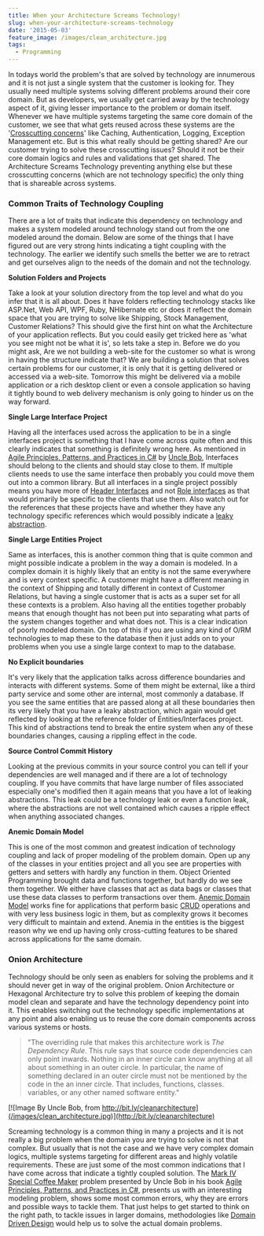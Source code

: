 ```yaml
---
title: When your Architecture Screams Technology!
slug: when-your-architecture-screams-technology
date: '2015-05-03'
feature_image: /images/clean_architecture.jpg
tags:
  - Programming
---
```

In todays world the problem's that are solved by technology are innumerous and it is not just a single system that the customer is looking for. They usually need multiple systems solving different problems around their core domain. But as developers, we usually get carried away by the technology aspect of it, giving lesser importance to the problem or domain itself. Whenever we have multiple systems targeting the same core domain of the customer, we see that what gets reused across these systems are the '[Crosscutting concerns](https://msdn.microsoft.com/en-in/library/ee658105.aspx)' like Caching, Authentication, Logging, Exception Management etc. But is this what really should be getting shared? Are our customer trying to solve these crosscutting issues? Should it not be their core domain logics and rules and validations that get shared. The Architecture Screams Technology preventing anything else but these crosscutting concerns (which are not technology specific) the only thing that is shareable across systems.

### Common Traits of Technology Coupling

There are a lot of traits that indicate this dependency on technology and makes a system modeled around technology stand out from the one modeled around the domain. Below are some of the things that I have figured out are very strong hints indicating a tight coupling with the technology. The earlier we identify such smells the better we are to retract and get ourselves align to the needs of the domain and not the technology.

**Solution Folders and Projects**

Take a look at your solution directory from the top level and what do you infer that it is all about. Does it have folders reflecting technology stacks like ASP.Net, Web API, WPF, Ruby, NHibernate etc or does it reflect the domain space that you are trying to solve like Shipping, Stock Management, Customer Relations? This should give the first hint on what the Architecture of your application reflects. But you could easily get tricked here as 'what you see might not be what it is', so lets take a step in. Before we do you might ask, Are we not building a web-site for the customer so what is wrong in having the structure indicate that? We are building a solution that solves certain problems for our customer, it is only that it is getting delivered or accessed via a web-site. Tomorrow this might be delivered via a mobile application or a rich desktop client or even a console application so having it tightly bound to web delivery mechanism is only going to hinder us on the way forward.

**Single Large Interface Project**

Having all the interfaces used across the application to be in a single interfaces project is something that I have come across quite often and this clearly indicates that something is definitely wrong here. As mentioned in [Agile Principles, Patterns, and Practices in C#](http://www.amazon.in/gp/product/0131857258/ref=as_li_tl?ie=UTF8&camp=3626&creative=24822&creativeASIN=0131857258&linkCode=as2&tag=rahulpnath-21&linkId=VVMXRINDZWYFRWP4) by [Uncle Bob](https://twitter.com/unclebobmartin), Interfaces should belong to the clients and should stay close to them. If multiple clients needs to use the same interface then probably you could move them out into a common library. But all interfaces in a single project possibly means you have more of [Header Interfaces](http://martinfowler.com/bliki/HeaderInterface.html) and not [Role interfaces](http://blog.ploeh.dk/2013/01/10/RoleInterfaceRoleHint/) as that would primarily be specific to the clients that use them. Also watch out for the references that these projects have and whether they have any technology specific references which would possibly indicate a [leaky abstraction](http://en.wikipedia.org/wiki/Leaky_abstraction).

**Single Large Entities Project**

Same as interfaces, this is another common thing that is quite common and might possible indicate a problem in the way a domain is modeled. In a complex domain it is highly likely that an entity is not the same everywhere and is very context specific. A customer might have a different meaning in the context of Shipping and totally different in context of Customer Relations, but having a single customer that is acts as a super set for all these contexts is a problem. Also having all the entities together probably means that enough thought has not been put into separating what parts of the system changes together and what does not. This is a clear indication of poorly modeled domain. On top of this if you are using any kind of O/RM technologies to map these to the database then it just adds on to your problems when you use a single large context to map to the database.

**No Explicit boundaries**

It's very likely that the application talks across difference boundaries and interacts with different systems. Some of them might be external, like a third party service and some other are internal, most commonly a database. If you see the same entities that are passed along at all these boundaries then its very likely that you have a leaky abstraction, which again would get reflected by looking at the reference folder of Entities/Interfaces project. This kind of abstractions tend to break the entire system when any of these boundaries changes, causing a rippling effect in the code.

**Source Control Commit History**

Looking at the previous commits in your source control you can tell if your dependencies are well managed and if there are a lot of technology coupling. If you have commits that have large number of files associated especially one's modified then it again means that you have a lot of leaking abstractions. This leak could be a technology leak or even a function leak, where the abstractions are not well contained which causes a ripple effect when anything associated changes.

**Anemic Domain Model**

This is one of the most common and greatest indication of technology coupling and lack of proper modeling of the problem domain. Open up any of the classes in your entities project and all you see are properties with getters and setters with hardly any function in them. Object Oriented Programming brought data and functions together, but hardly do we see them together. We either have classes that act as data bags or classes that use these data classes to perform transactions over them. [Anemic Domain Model](http://www.martinfowler.com/bliki/AnemicDomainModel.html) works fine for applications that perform basic [CRUD](http://en.wikipedia.org/wiki/Create,_read,_update_and_delete) operations and with very less business logic in them, but as complexity grows it becomes very difficult to maintain and extend. Anemia in the entities is the biggest reason why we end up having only cross-cutting features to be shared across applications for the same domain.

### Onion Architecture

Technology should be only seen as enablers for solving the problems and it should never get in way of the original problem. Onion Architecture or Hexagonal Architecture try to solve this problem of keeping the domain model clean and separate and have the technology dependency point into it. This enables switching out the technology specific implementations at any point and also enabling us to reuse the core domain components across various systems or hosts.

> "The overriding rule that makes this architecture work is _The Dependency Rule_. This rule says that source code dependencies can only point inwards. Nothing in an inner circle can know anything at all about something in an outer circle. In particular, the name of something declared in an outer circle must not be mentioned by the code in the an inner circle. That includes, functions, classes. variables, or any other named software entity."

[![Image By Uncle Bob, from http://bit.ly/cleanarchitecture](/images/clean_architecture.jpg)](http://bit.ly/cleanarchitecture)

Screaming technology is a common thing in many a projects and it is not really a big problem when the domain you are trying to solve is not that complex. But usually that is not the case and we have very complex domain logics, multiple systems targeting for different areas and highly volatile requirements. These are just some of the most common indications that I have come across that indicate a tightly coupled solution. The [Mark IV Special Coffee Maker](http://www.objectmentor.com/resources/articles/CoffeeMaker.pdf) problem presented by Uncle Bob in his book [Agile Principles, Patterns, and Practices in C#](http://www.amazon.in/gp/product/0131857258/ref=as_li_tl?ie=UTF8&camp=3626&creative=24822&creativeASIN=0131857258&linkCode=as2&tag=rahulpnath-21&linkId=VVMXRINDZWYFRWP4), presents us with an interesting modeling problem, shows some most common errors, why they are errors and possible ways to tackle them. That just helps to get started to think on the right path, to tackle issues in larger domains, methodologies like [Domain Driven Design](http://www.amazon.in/gp/product/0321125215/ref=as_li_tl?ie=UTF8&camp=3626&creative=24822&creativeASIN=0321125215&linkCode=as2&tag=rahulpnath-21&linkId=F6WJ7JK5CYQOIJV6) would help us to solve the actual domain problems.
